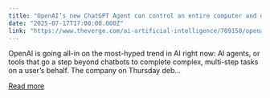 ```yaml
---
title: "OpenAI’s new ChatGPT Agent can control an entire computer and do tasks for you"
date: "2025-07-17T17:00:00.000Z"
link: "https://www.theverge.com/ai-artificial-intelligence/709158/openai-new-release-chatgpt-agent-operator-deep-research"
---
```


OpenAI is going all-in on the most-hyped trend in AI right now: AI agents, or tools that go a step beyond chatbots to complete complex, multi-step tasks on a user’s behalf. The company on Thursday deb...

[Read more](https://www.theverge.com/ai-artificial-intelligence/709158/openai-new-release-chatgpt-agent-operator-deep-research)

